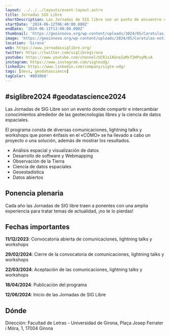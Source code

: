 ```yaml
---
layout: ../../../layouts/event-layout.astro
title: Jornadas SIG Libre
shortDescription: Las Jornadas de SIG libre son un punto de encuentro entre las personas que comparten interés en el software SIG libre y los datos abiertos.
startDate: '2024-06-12T06:40:00.000Z'
endDate: '2024-06-13T13:00:00.000Z'
thumbnail: 'https://geoinnova.org/wp-content/uploads/2024/05/Caratulas-noticias-blog-6.png'
image: 'https://geoinnova.org/wp-content/uploads/2024/05/Caratulas-noticias-blog-6.png'
location: 'Girona'
web: https://www.jornadassiglibre.org/
twitter: https://twitter.com/siglibregirona
youtube: https://www.youtube.com/channel/UCRJxIASneZaMxT2HPoyMLsA
instagram: https://www.instagram.com/sigteudg/
linkedin: https://www.linkedin.com/company/sigte-udg/
tags: [devs, geodatascience]
tagColor: '#0030b8'
---
```



## #siglibre2024 #geodatascience2024

Las Jornadas de SIG Libre son un evento donde compartir e intercambiar conocimientos alrededor de las geotecnologías libres y la ciencia de datos espaciales.

El programa consta de diversas comunicaciones, lightning talks y workshops que ponen énfasis en el «CÓMO» se ha llevado a cabo un proyecto o una solución, además de mostrar los resultados.

- Análisis espacial y visualización de datos
- Desarrollo de software y Webmapping
- Observación de la Tierra
- Ciencia de datos espaciales
- Geoestadística
- Datos abiertos

## Ponencia plenaria

Cada año las Jornadas de SIG libre traen a ponentes con una amplia experiencia para tratar temas de actualidad, ¡no te lo pierdas!

## Fechas importantes

**11/12/2023**: Convocatoria abierta de comunicaciones, lightning talks y workshops

**29/02/2024**: Cierre de la convocatoria de comunicaciones, lightning talks y workshops

**22/03/2024**: Aceptación de las comunicaciones, lightning talks y workshops

**18/04/2024**: Publicación del programa

**12/06/2024**: Inicio de las Jornadas de SIG Libre

## Dónde

Dirección: Facultad de Letras - Universidad de Girona, Plaça Josep Ferrater i Móra, 1, 17004 Girona

<GoogleMap
  src="https://www.google.com/maps/embed?pb=!1m18!1m12!1m3!1d5931.431851101655!2d2.825496776500312!3d41.984908558719575!2m3!1f0!2f0!3f0!3m2!1i1024!2i768!4f13.1!3m3!1m2!1s0x12bae6e807eb2b1f%3A0xe8702fc546414ffd!2sFacultad%20de%20Letras%20-%20Universidad%20de%20Girona!5e0!3m2!1ses!2ses!4v1717400851561!5m2!1ses!2ses"
  ariaLabel="Facultad de Letras - Universidad de Girona, Plaça Josep Ferrater i Móra, 1, 17004 Girona"
/>
